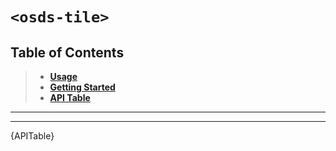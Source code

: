 

<Meta title="UI Components/️Tile [atom]/Web Component" />

# `<osds-tile>`

## Table of Contents
> - **[Usage](#usage)**
> - **[Getting Started](#getting-started)**
> - **[API Table](#api-table)**

<hr/>
<Usage />
<hr/>
<div id="api-table"><Description>{APITable}</Description></div>
